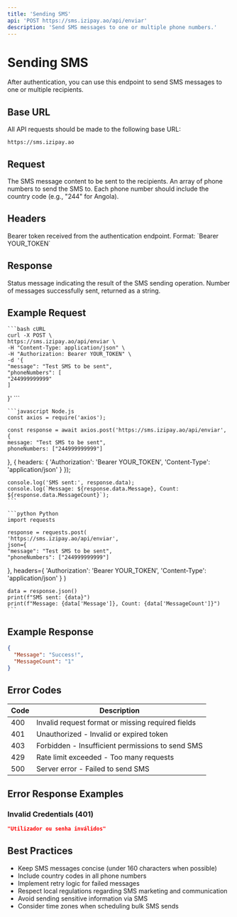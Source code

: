 ```yaml
---
title: 'Sending SMS'
api: 'POST https://sms.izipay.ao/api/enviar'
description: 'Send SMS messages to one or multiple phone numbers.'
---
```


# Sending SMS

After authentication, you can use this endpoint to send SMS messages to one or multiple recipients.

## Base URL

All API requests should be made to the following base URL:

```
https://sms.izipay.ao
```

## Request

<ParamField body="message" type="string" required>
    The SMS message content to be sent to the recipients.
</ParamField>

<ParamField body="phoneNumbers" type="array" required>
    An array of phone numbers to send the SMS to. Each phone number should include the country code (e.g., "244" for
    Angola).
</ParamField>

## Headers

<ParamField header="Authorization" type="string" required>
    Bearer token received from the authentication endpoint. Format: `Bearer YOUR_TOKEN`
</ParamField>

## Response

<ResponseField name="Message" type="string">
    Status message indicating the result of the SMS sending operation.
</ResponseField>

<ResponseField name="MessageCount" type="string">
    Number of messages successfully sent, returned as a string.
</ResponseField>

## Example Request

<CodeGroup>

    ```bash cURL
    curl -X POST \
    https://sms.izipay.ao/api/enviar \
    -H "Content-Type: application/json" \
    -H "Authorization: Bearer YOUR_TOKEN" \
    -d '{
    "message": "Test SMS to be sent",
    "phoneNumbers": [
    "244999999999"
    ]
}'
    ```

    ```javascript Node.js
    const axios = require('axios');

    const response = await axios.post('https://sms.izipay.ao/api/enviar', {
    message: "Test SMS to be sent",
    phoneNumbers: ["244999999999"]
}, {
    headers: {
    'Authorization': 'Bearer YOUR_TOKEN',
    'Content-Type': 'application/json'
}
});

    console.log('SMS sent:', response.data);
    console.log(`Message: ${response.data.Message}, Count: ${response.data.MessageCount}`);
    ```

    ```python Python
    import requests

    response = requests.post(
    'https://sms.izipay.ao/api/enviar',
    json={
    "message": "Test SMS to be sent",
    "phoneNumbers": ["244999999999"]
},
    headers={
    'Authorization': 'Bearer YOUR_TOKEN',
    'Content-Type': 'application/json'
}
    )

    data = response.json()
    print(f"SMS sent: {data}")
    print(f"Message: {data['Message']}, Count: {data['MessageCount']}")
    ```

</CodeGroup>

## Example Response

```json
{
  "Message": "Success!",
  "MessageCount": "1"
}
```

## Error Codes

| Code | Description |
|------|-------------|
| 400  | Invalid request format or missing required fields |
| 401  | Unauthorized - Invalid or expired token |
| 403  | Forbidden - Insufficient permissions to send SMS |
| 429  | Rate limit exceeded - Too many requests |
| 500  | Server error - Failed to send SMS |

## Error Response Examples

### Invalid Credentials (401)

```json
"Utilizador ou senha inválidos"
```

## Best Practices

- Keep SMS messages concise (under 160 characters when possible)
- Include country codes in all phone numbers
- Implement retry logic for failed messages
- Respect local regulations regarding SMS marketing and communication
- Avoid sending sensitive information via SMS
- Consider time zones when scheduling bulk SMS sends 